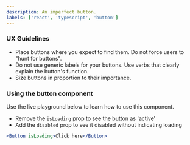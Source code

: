 ```yaml
---
description: An imperfect button.
labels: ['react', 'typescript', 'button']
---
```



### UX Guidelines

- Place buttons where you expect to find them. Do not force users to "hunt for buttons".
- Do not use generic labels for your buttons. Use verbs that clearly explain the button's function.
- Size buttons in proportion to their importance.

### Using the button component

Use the live playground below to learn how to use this component.

- Remove the `isLoading` prop to see the button as 'active'
- Add the `disabled` prop to see it disabled without indicating loading

```jsx live
<Button isLoading>Click here</Button>
```
